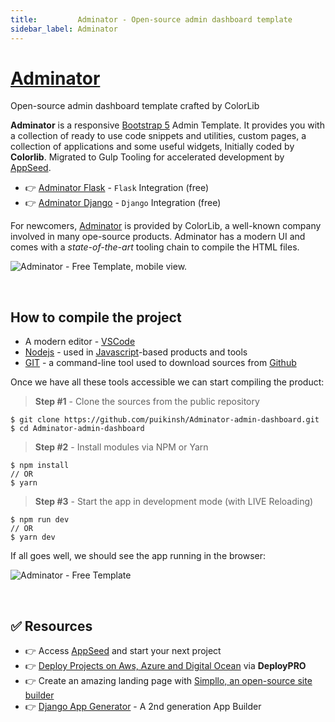 ```yaml
---
title:         Adminator - Open-source admin dashboard template
sidebar_label: Adminator
---
```


# [Adminator](https://github.com/app-generator/adminator)

<SubHeading>Open-source admin dashboard template crafted by ColorLib</SubHeading>

**Adminator** is a responsive [Bootstrap 5](https://www.admin-dashboards.com/bootstrap-5-templates/) Admin Template. 
It provides you with a collection of ready to use code snippets and utilities, custom pages, a collection of applications and some useful widgets, Initially coded by **Colorlib**.
Migrated to Gulp Tooling for accelerated development by [AppSeed](https://appseed.us/). 

- 👉 [Adminator Flask](https://appseed.us/product/adminator/flask/) - `Flask` Integration (free)
- 👉 [Adminator Django](https://appseed.us/product/adminator/django/) - `Django` Integration (free)

For newcomers, [Adminator](https://github.com/app-generator/adminator) is provided by ColorLib, a well-known company involved in many ope-source products. 
Adminator has a modern UI and comes with a _state-of-the-art_ tooling chain to compile the HTML files.

![Adminator - Free Template, mobile view.](https://user-images.githubusercontent.com/51070104/224471173-9636578f-11b9-4c92-9e23-1ef60c896e3d.png)

<br />

## How to compile the project

- A modern editor - [VSCode](https://code.visualstudio.com/)
- [Nodejs](https://nodejs.org/en/) - used in [Javascript](https://developer.mozilla.org/en-US/docs/Web/JavaScript)-based products and tools
- [GIT](https://git-scm.com/) - a command-line tool used to download sources from [Github](https://github.com/)

Once we have all these tools accessible we can start compiling the product:

> **Step #1** - Clone the sources from the public repository

```
$ git clone https://github.com/puikinsh/Adminator-admin-dashboard.git
$ cd Adminator-admin-dashboard
```

> **Step #2** - Install modules via NPM or Yarn

```
$ npm install
// OR
$ yarn
```

> **Step #3** - Start the app in development mode (with LIVE Reloading)

```
$ npm run dev
// OR
$ yarn dev
```

If all goes well, we should see the app running in the browser:

![Adminator - Free Template](https://user-images.githubusercontent.com/51070104/224471007-08434657-ee2f-410c-b7e6-23bf7dcdb499.png)

<br />

## ✅ Resources 

- 👉 Access [AppSeed](https://appseed.us/) and start your next project
- 👉 [Deploy Projects on Aws, Azure and Digital Ocean](https://www.docs.deploypro.dev/) via **DeployPRO**
- 👉 Create an amazing landing page with [Simpllo, an open-source site builder](https://www.simpllo.com/)
- 👉 [Django App Generator](https://app-generator.dev/django/) - A 2nd generation App Builder
